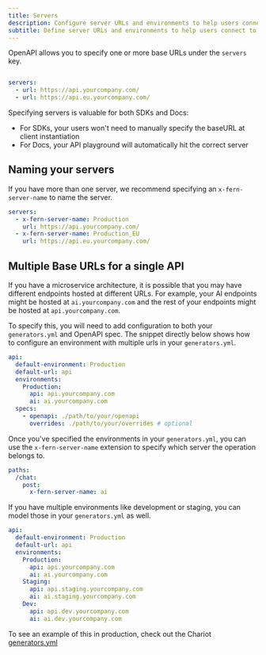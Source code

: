 ```yaml
---
title: Servers
description: Configure server URLs and environments to help users connect to your API.
subtitle: Define server URLs and environments to help users connect to your API.
---
```


OpenAPI allows you to specify one or more base URLs under the `servers` key.

```yml openapi.yml 

servers: 
  - url: https://api.yourcompany.com/
  - url: https://api.eu.yourcompany.com/
```

Specifying servers is valuable for both SDKs and Docs: 
- For SDKs, your users won't need to manually specify the baseURL at client instantiation
- For Docs, your API playground will automatically hit the correct server

## Naming your servers

If you have more than one server, we recommend specifying an `x-fern-server-name` to name 
the server. 

```yml openapi.yml {3,5}
servers: 
  - x-fern-server-name: Production
    url: https://api.yourcompany.com/
  - x-fern-server-name: Production_EU
    url: https://api.eu.yourcompany.com/
```

## Multiple Base URLs for a single API

If you have a microservice architecture, it is possible that you may have different endpoints hosted
at different URLs. For example, your AI endpoints might be hosted at `ai.yourcompany.com` and the rest 
of your endpoints might be hosted at `api.yourcompany.com`. 

To specify this, you will need to add configuration to both your `generators.yml` and OpenAPI spec. The 
snippet directly below shows how to configure an environment with multiple urls in your `generators.yml`. 

```yml generators.yml {3-8}
api: 
  default-environment: Production
  default-url: api
  environments: 
    Production: 
      api: api.yourcompany.com
      ai: ai.yourcompany.com
  specs: 
    - openapi: ./path/to/your/openapi
      overrides: ./path/to/your/overrides # optional
```

Once you've specified the environments in your `generators.yml`, you can use the `x-fern-server-name` 
extension to specify which server the operation belongs to. 

```yml openapi.yml {4}
paths: 
  /chat: 
    post: 
      x-fern-server-name: ai 
```

If you have multiple environments like development or staging, you can model those in your `generators.yml` 
as well. 

```yml generators.yml {7-12}
api: 
  default-environment: Production
  default-url: api
  environments: 
    Production: 
      api: api.yourcompany.com
      ai: ai.yourcompany.com
    Staging: 
      api: api.staging.yourcompany.com
      ai: ai.staging.yourcompany.com    
    Dev: 
      api: api.dev.yourcompany.com
      ai: ai.dev.yourcompany.com          
```

<Info>To see an example of this in production, check out the Chariot [generators.yml](https://github.com/chariot-giving/chariot-openapi/blob/main/fern/generators.yml)</Info>